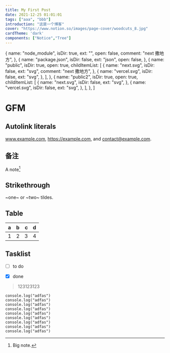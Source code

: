 ```yaml
---
title: My First Post
date: 2021-12-25 01:01:01
tags: ["aaa", "bbb"]
introduction: "这是一个博客"
cover: "https://www.notion.so/images/page-cover/woodcuts_8.jpg"
cardTheme: 'dark'
components: ["Notice","Tree"]
---
```


{
name: "node_module",
isDir: true,
ext: "",
open: false,
comment: "next 撒地方",
},
{
name: "package.json",
isDir: false,
ext: "json",
open: false,
},
{
name: "public",
isDir: true,
open: true,
childItemList: [
{
name: "next.svg",
isDir: false,
ext: "svg",
comment: "next 撒地方",
},
{
name: "vercel.svg",
isDir: false,
ext: "svg",
},
],
},
{
name: "public2",
isDir: true,
open: true,
childItemList: [
{
name: "next.svg",
isDir: false,
ext: "svg",
},
{
name: "vercel.svg",
isDir: false,
ext: "svg",
},
],
},
]

<Tree treeData={treeData} isRoot={true} />


# GFM

## Autolink literals

www.example.com, https://example.com, and contact@example.com.

## 备注

A note[^1]

[^1]: Big note.

## Strikethrough

~one~ or ~two~ tildes.

## Table

| a | b | c | d |
|---|:--|--:|:-:|
| 1 | 2 | 3 | 4 |

## Tasklist

* [ ] to do
* [x] done


> 123123123

```javascript:libs {1,3-4} copy
console.log("adfas")
console.log("adfas")
console.log("adfas")
console.log("adfas")
console.log("adfas")
console.log("adfas")
console.log("adfas")
console.log("adfas")
console.log("adfas")
```

